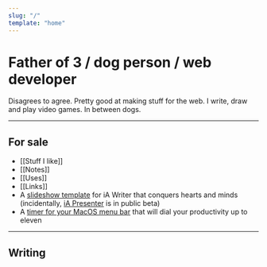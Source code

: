 ```yaml
---
slug: "/"
template: "home"
---
```



<LinkToLatestThing />

# Father of 3 / dog person / web developer

Disagrees to agree. Pretty good at making stuff for the web. I write, draw and play video games. In between dogs.

---

## For sale

-   [[Stuff I like]]
-   [[Notes]]
-   [[Uses]]
-   [[Links]]
-   A [slideshow template](https://github.com/phortuin/writer-slideshow-template) for iA Writer that conquers hearts and minds (incidentally, [iA Presenter](https://ia.net/presenter) is in public beta)
-   A <a href="https://github.com/phortuin/menubar-timer/releases/download/v0.1.0/MenubarTimer.app.zip" download>timer for your MacOS menu bar</a> that will dial your productivity up to eleven

---

## Writing

<Posts />
